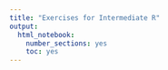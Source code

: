 ```yaml
---
title: "Exercises for Intermediate R"
output:
  html_notebook:
    number_sections: yes
    toc: yes
---
```

